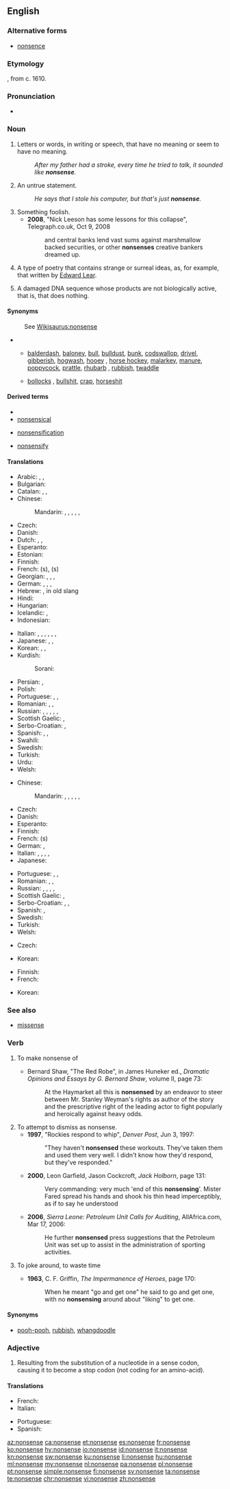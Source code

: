 ==English==

===Alternative forms===
* [[nonsence]] {{a|archaic}}

===Etymology===
{{prefix|non|sense|lang=en}}, from c. 1610.

===Pronunciation===
* {{audio|en-us-nonsense.ogg|Audio (US)|lang=en}}

===Noun===
{{wikipedia}}
{{en-noun|-|s}}

# Letters or words, in writing or speech, that have no meaning or seem to have no meaning.
#: ''After my father had a stroke, every time he tried to talk, it sounded like '''nonsense'''.''
# An untrue statement.
#: ''He says that I stole his computer, but that's just '''nonsense'''.''
# Something foolish.
#* '''2008''', "Nick Leeson has some lessons for this collapse", Telegraph.co.uk, Oct 9, 2008
#*: and central banks lend vast sums against marshmallow backed securities, or other '''nonsenses''' creative bankers dreamed up.
# {{context|literature|lang=en}} A type of poetry that contains strange or surreal ideas, as, for example, that written by [[w:Edward Lear|Edward Lear]].
# {{context|biology|lang=en}} A damaged DNA sequence whose products are not biologically active, that is, that does nothing.

====Synonyms====
: See [[Wikisaurus:nonsense]]
* {{sense|something that lacks meaning or absurd statement}}
** {{sense|mostly [[colloquialism]]s or [[slang]]}} [[balderdash]], [[baloney]], [[bull]], [[bulldust]], [[bunk]], [[codswallop]], [[drivel]], [[gibberish]], [[hogwash]], [[hooey]] {{qualifier|US}}, [[horse hockey]], [[malarkey]], [[manure]], [[poppycock]], [[prattle]], [[rhubarb]] {{qualifier|chiefly British}}, [[rubbish]], [[twaddle]]
** {{sense|vulgar slang}} [[bollocks]] {{qualifier|British}}, [[bullshit]], [[crap]], [[horseshit]] {{qualifier|US}}

====Derived terms====
{{rel-top3|Terms derived from the noun "nonsense"}}
* {{l|en|no-nonsense}}
* [[nonsensical]]
{{rel-mid3}}
* [[nonsensification]]
{{rel-mid3}}
* [[nonsensify]]
{{rel-bottom}}

====Translations====
{{trans-top|meaningless words}}
* Arabic: {{t|ar|هُرَاء|m}}, {{t|ar|لَغْو|m}}, {{t|ar|تَفَاهَة|f}}
* Bulgarian: {{t+|bg|абсу́рдност|f}}
* Catalan: {{t|ca|bajanada|f}}, {{t|ca|bestiesa|f}}, {{t+|ca|estirabot|m}}
* Chinese:
*: Mandarin: {{t+|cmn|廢話|sc=Hani}}, {{t+|cmn|废话|tr=fèihuà|sc=Hani}}, {{t+|cmn|胡說|sc=Hani}}, {{t+|cmn|胡说|tr=húshuō|sc=Hani}}, {{t|cmn|胡言|tr=húyán|sc=Hani}}, {{qualifier|vulgar}} {{t+|cmn|狗屁|tr=gǒupì|sc=Hani}}
* Czech: {{t+|cs|nesmysl|m}}
* Danish: {{t+|da|nonsens|n}}
* Dutch: {{t+|nl|nonsens|m}}, {{t+|nl|onzin|m}}, {{t+|nl|flauwekul|m}}
* Esperanto: {{t|eo|sensencaĵo}}
* Estonian: {{t|et|jamps}}
* Finnish: {{t+|fi|hölynpöly}}
* French: {{t+check|fr|bêtise|f}} (s), {{t+check|fr|absurdité|f}} (s) {{attention|fr|what does (s) mean?}}
* Georgian: {{t|ka|უაზრო}}, {{t|ka|უაზრობა}}, {{t|ka|სისულელე}}, {{t|ka|ნონსენსი}}
* German: {{t+|de|Blödsinn|m}}, {{t+|de|Nonsens|m}}, {{qualifier|colloquial}} {{t|de|Quatsch|m}}, {{t+|de|Unsinn|m}}
* Hebrew: {{t|he|שטויות|tr=shtuyot}}, in old slang {{t+|he|חנטריש|tr=hantarish}}
* Hindi: {{t|hi|बकवास|f|sc=Deva}}
* Hungarian: {{t+|hu|képtelenség}}
* Icelandic: {{t+|is|rugl|n}}, {{t|is|bull|n}}
* Indonesian: {{t+|id|omong kosong}}
{{trans-mid}}
* Italian: {{t+|it|sciocchezza|f}}, {{t|it|senza senso}}, {{t|it|priva di significato}}, {{t+|it|ridicolaggine|f}}, {{t|it|a vanvera}}, {{t+|it|idiozia|f}}, {{t+|it|assurdità|f}}
* Japanese: {{t+|ja|無意味|tr=むいみ, muimi}}, {{t|ja|ナンセンス|tr=nansensu}}, {{t|ja|馬鹿げた事|tr=bakageta koto}}
* Korean: {{t|ko|어리석은 소리}}, {{t+|ko|헛소리}}, {{t+|ko|난센스|sc=Kore}}
* Kurdish:
*: Sorani: {{t|ku|قسه‌ی هیچوپوچ}}
* Persian: {{t|fa|بی‌معنی|tr=bima'ni|sc=fa-Arab}}, {{t+|fa|چرند|tr=čarand|sc=fa-Arab}}
* Polish: {{t+|pl|nonsens|m}}
* Portuguese: {{t+|pt|besteira|f}}, {{t+|pt|bobagem|f}}, {{t+|pt|burrice|f}}
* Romanian: {{t+|ro|nonsens|n}}, {{t+|ro|absurditate|f}}, {{t+|ro|nonsens|alt=nonsensuri|n-p}}
* Russian: {{t+|ru|вздор|m}}, {{t+|ru|ерунда́|f}}, {{t+|ru|но́нсенс|m|tr=nónsɛns}}, {{t+|ru|бессмы́слица|f}}, {{t+|ru|ахине́я|f}}, {{t+|ru|абсу́рд|m}}
* Scottish Gaelic: {{t|gd|sgudal|m}}, {{t|gd|amaideas|m}}
* Serbo-Croatian: {{t+|sh|besmislica|f}}, {{t+|sh|glupost|f}}
* Spanish: {{t+|es|tontería|f}}, {{t+|es|disparate|m}}, {{t+|es|parida|f}}
* Swahili: {{t|sw|upuuzi}}
* Swedish: {{t+|sv|nonsens|n}}
* Turkish: {{t+|tr|saçmalık}}
* Urdu: {{t|ur|بکواس|f|tr=bakvās}}
* Welsh: {{t|cy|lol|f}}
{{trans-bottom}}

{{trans-top|untrue statement}}
* Chinese:
*: Mandarin: {{t|cmn|廢話|sc=Hani}}, {{t+|cmn|废话|tr=fèihuà|sc=Hani}}, {{t+|cmn|胡說|sc=Hani}}, {{t+|cmn|胡说|tr=húshuō|sc=Hani}}, {{t|cmn|胡言|tr=húyán|sc=Hani}}, {{t+|cmn|狗屁|tr=gǒupì|sc=Hani}} {{qualifier|vulgar}}
* Czech: {{t+|cs|nesmysl|m}}
* Danish: {{t+|da|nonsens|n}}
* Esperanto: {{t|eo|sensencaĵo}}
* Finnish: {{t+|fi|hölynpöly}}
* French: {{t+|fr|sottise|m}} (s)
* German: {{t+|de|Nonsens|m}}, {{t+|de|Unsinn|m}}
* Italian: {{t+|it|balla|f}}, {{t|it|fandonia|f}}, {{t|it|scemenza|f}}, {{t|it|fola|f}}, {{t+|it|baggianata|f}}
* Japanese: {{t+|ja|でたらめ|tr=detarame}}
{{trans-mid}}
* Portuguese: {{t+|pt|besteira|f}}, {{t+|pt|bobagem|f}}, {{t+|pt|burrice|f}}
* Romanian: {{t+|ro|nerozie|f}}, {{t|ro|nerozii|f-p}}, {{t+|ro|prostie|f}}
* Russian: {{t+|ru|вздор|m}}, {{t+|ru|ерунда́|f}}, {{t+|ru|но́нсенс|m}}, {{t+|ru|бессмы́слица|f}}, {{t+|ru|ахине́я|f}}
* Scottish Gaelic: {{t|gd|sgudal|m}}, {{t|gd|amaideas|m}}
* Serbo-Croatian: {{t|sh|nesmisao|n}}, {{t+|sh|budalaština|f}}, {{t+|sh|neistina|f}}
* Spanish: {{t+|es|tonterías|f-p}}, {{t+|es|estupidez|f}}
* Swedish: {{t+|sv|nonsens|n}}
* Turkish: {{t+|tr|saçmalık}}
* Welsh: {{t|cy|lol|f}}
{{trans-bottom}}

{{trans-top|type of poetry}}
* Czech: {{t|cs|nonsens|m}}
{{trans-mid}}
* Korean: {{t+|ko|난센스|tr=nansenseu}}
{{trans-bottom}}

{{trans-top|damaged DNA sequence}}
* Finnish: {{t+|fi|toimimaton}} {{t+|fi|jakso}}
* French: {{t+|fr|non-sens|m}}
{{trans-mid}}
* Korean: {{t+|ko|무의미|tr=muuimi}}
{{trans-bottom}}

===See also===
* {{sense|biology}} [[missense]]

===Verb===
{{en-verb|nonsens}}

# To make nonsense of
#* {{ante|1909}} Bernard Shaw, "The Red Robe", in James Huneker ed., ''Dramatic Opinions and Essays by G. Bernard Shaw'', volume II, page 73:
#*: At the Haymarket all this is '''nonsensed''' by an endeavor to steer between Mr. Stanley Weyman's rights as author of the story and the prescriptive right of the leading actor to fight popularly and heroically against heavy odds.
# To attempt to dismiss as nonsense.
#* '''1997''', "Rockies respond to whip", ''Denver Post'', Jun 3, 1997:
#*: "They haven't '''nonsensed''' these workouts. They've taken them and used them very well. I didn't know how they'd respond, but they've responded."
#* '''2000''', Leon Garfield, Jason Cockcroft, ''Jack Holborn'', page 131:
#*: Very commanding: very much 'end of this '''nonsensing''''. Mister Fared spread his hands and shook his thin head imperceptibly, as if to say he understood
#* '''2006''', ''Sierra Leone: Petroleum Unit Calls for Auditing'', AllAfrica.com, Mar 17, 2006:
#*: He further '''nonsensed''' press suggestions that the Petroleum Unit was set up to assist in the administration of sporting activities.
# {{context|intransitive|lang=en}} To joke around, to waste time
#* '''1963''', C. F. Griffin, ''The Impermanence of Heroes'', page 170:
#*: When he meant "go and get one" he said to go and get one, with no '''nonsensing''' around about "liking" to get one.

====Synonyms====
* [[pooh-pooh]], [[rubbish]], [[whangdoodle]]

===Adjective===
{{en-adj}}
# Resulting from the substitution of a nucleotide in a sense codon, causing it to become a stop codon (not coding for an amino-acid).

====Translations====
{{trans-top|resulting from the substitution of a nucleotide in a sense codon, causing it to become a stop codon}}
* French: {{t+|fr|non-sens}}
* Italian: {{t|it|senza senso}}
{{trans-mid}}
* Portuguese: {{t|pt|sem sentido}}
* Spanish: {{t|es|sin sentido}}
{{trans-bottom}}

[[az:nonsense]]
[[ca:nonsense]]
[[et:nonsense]]
[[es:nonsense]]
[[fr:nonsense]]
[[ko:nonsense]]
[[hy:nonsense]]
[[io:nonsense]]
[[id:nonsense]]
[[it:nonsense]]
[[kn:nonsense]]
[[sw:nonsense]]
[[ku:nonsense]]
[[li:nonsense]]
[[hu:nonsense]]
[[ml:nonsense]]
[[my:nonsense]]
[[nl:nonsense]]
[[pa:nonsense]]
[[pl:nonsense]]
[[pt:nonsense]]
[[simple:nonsense]]
[[fi:nonsense]]
[[sv:nonsense]]
[[ta:nonsense]]
[[te:nonsense]]
[[chr:nonsense]]
[[vi:nonsense]]
[[zh:nonsense]]